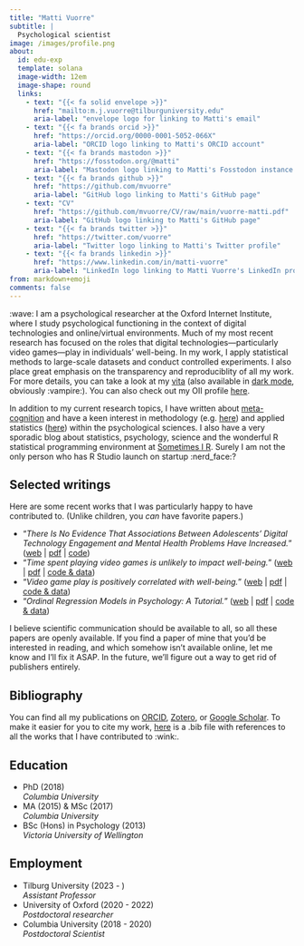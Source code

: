 ```yaml
---
title: "Matti Vuorre"
subtitle: |
  Psychological scientist
image: /images/profile.png
about:
  id: edu-exp
  template: solana
  image-width: 12em
  image-shape: round
  links:
    - text: "{{< fa solid envelope >}}"
      href: "mailto:m.j.vuorre@tilburguniversity.edu"
      aria-label: "envelope logo for linking to Matti's email"
    - text: "{{< fa brands orcid >}}"
      href: "https://orcid.org/0000-0001-5052-066X"
      aria-label: "ORCID logo linking to Matti's ORCID account"
    - text: "{{< fa brands mastodon >}}"
      href: "https://fosstodon.org/@matti"
      aria-label: "Mastodon logo linking to Matti's Fosstodon instance account"
    - text: "{{< fa brands github >}}"
      href: "https://github.com/mvuorre"
      aria-label: "GitHub logo linking to Matti's GitHub page"
    - text: "CV"
      href: "https://github.com/mvuorre/CV/raw/main/vuorre-matti.pdf"
      aria-label: "GitHub logo linking to Matti's GitHub page"
    - text: "{{< fa brands twitter >}}"
      href: "https://twitter.com/vuorre"
      aria-label: "Twitter logo linking to Matti's Twitter profile"
    - text: "{{< fa brands linkedin >}}"
      href: "https://www.linkedin.com/in/matti-vuorre"
      aria-label: "LinkedIn logo linking to Matti Vuorre's LinkedIn profile"
from: markdown+emoji
comments: false
---
```


::: {#edu-exp}
:::

:wave: I am a psychological researcher at the Oxford Internet Institute, where I study psychological functioning in the context of digital technologies and online/virtual environments. Much of my most recent research has focused on the roles that digital technologies---particularly video games---play in individuals' well-being. In my work, I apply statistical methods to large-scale datasets and conduct controlled experiments. I also place great emphasis on the transparency and reproduciblity of all my work. For more details, you can take a look at my [vita](https://github.com/mvuorre/CV/raw/main/vuorre-matti.pdf) (also available in [dark mode](https://github.com/mvuorre/CV/raw/dracula/vuorre-matti.pdf), obviously :vampire:). You can also check out my OII profile [here](https://www.oii.ox.ac.uk/people/profiles/matti-vuorre/).

In addition to my current research topics, I have written about [meta-cognition](https://link.springer.com/article/10.1007%2Fs11409-020-09257-1) and have a keen interest in methodology (e.g. [here](https://journals.sagepub.com/doi/10.1177/2515245918754826)) and applied statistics ([here](https://www.tandfonline.com/doi/full/10.1080/21642850.2018.1428102)) within the psychological sciences. I also have a very sporadic blog about statistics, psychology, science and the wonderful R statistical programming environment at [Sometimes I R](sometimesIr.html). Surely I am not the only person who has R Studio launch on startup :nerd_face:?

## Selected writings

Here are some recent works that I was particularly happy to have contributed to. (Unlike children, you *can* have favorite papers.)

-   "*There Is No Evidence That Associations Between Adolescents' Digital Technology Engagement and Mental Health Problems Have Increased.*" ([web](https://doi.org/10.1177/2167702621994549) \| [pdf](https://journals.sagepub.com/doi/pdf/10.1177/2167702621994549) \| [code](https://github.com/digital-wellbeing/timetrends))
-   "*Time spent playing video games is unlikely to impact well-being.*" ([web](https://royalsocietypublishing.org/doi/full/10.1098/rsos.220411) \| [pdf](https://royalsocietypublishing.org/doi/pdf/10.1098/rsos.220411?download=true) \| [code & data](https://zenodo.org/badge/latestdoi/373533911))
-   "*Video game play is positively correlated with well-being.*" ([web](https://doi.org/10.1098/rsos.202049) \| [pdf](https://royalsocietypublishing.org/doi/pdf/10.1098/rsos.202049) \| [code & data](https://github.com/digital-wellbeing/gametime))
-   "*Ordinal Regression Models in Psychology: A Tutorial.*" ([web](https://doi.org/10.1177/2515245918823199) \| [pdf](https://journals.sagepub.com/doi/pdf/10.1177/2515245918823199) \| [code & data](https://osf.io/cu8jv/))

I believe scientific communication should be available to all, so all these papers are openly available. If you find a paper of mine that you'd be interested in reading, and which somehow isn't available online, let me know and I'll fix it ASAP. In the future, we'll figure out a way to get rid of publishers entirely.

## Bibliography

You can find all my publications on [ORCID](https://orcid.org/0000-0001-5052-066X), [Zotero](https://www.zotero.org/vuorre), or [Google Scholar](https://scholar.google.com/citations?hl=en&user=I4DSy-8AAAAJ&view_op=list_works&sortby=pubdate). To make it easier for you to cite my work, [here](/my-publications.bib) is a .bib file with references to all the works that I have contributed to :wink:.

::: grid
::: {.g-col-12 .g-col-md-7 style="text-align: left;"}
## Education

- PhD (2018)\
  *Columbia University*
- MA (2015) & MSc (2017)\
  *Columbia University*
- BSc (Hons) in Psychology (2013)\
  *Victoria University of Wellington*
:::

::: {.g-col-12 .g-col-md-5 style="text-align: left;"}
## Employment

- Tilburg University (2023 - )\
  *Assistant Professor*
- University of Oxford (2020 - 2022)\
  *Postdoctoral researcher*
- Columbia University (2018 - 2020)\
  *Postdoctoral Scientist*
:::
:::
